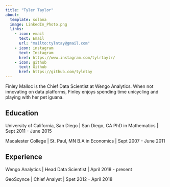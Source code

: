 ```yaml
---
title: "Tyler Taylor"
about:
  template: solana
  image: LinkedIn_Photo.png
  links:
    - icon: email
      text: Email
      url: "mailto:tylntay@gmail.com"
    - icon: instagram
      text: Instagram
      href: https://www.instagram.com/tylrtaylr/
    - icon: github
      text: Github
      href: https://github.com/tylntay
---
```


Finley Malloc is the Chief Data Scientist at Wengo Analytics. When not innovating on data platforms, Finley enjoys spending time unicycling and playing with her pet iguana.

## Education

University of California, San Diego | San Diego, CA
PhD in Mathematics | Sept 2011 - June 2015

Macalester College | St. Paul, MN
B.A in Economics | Sept 2007 - June 2011

## Experience

Wengo Analytics | Head Data Scientist | April 2018 - present

GeoScynce | Chief Analyst | Spet 2012 - April 2018